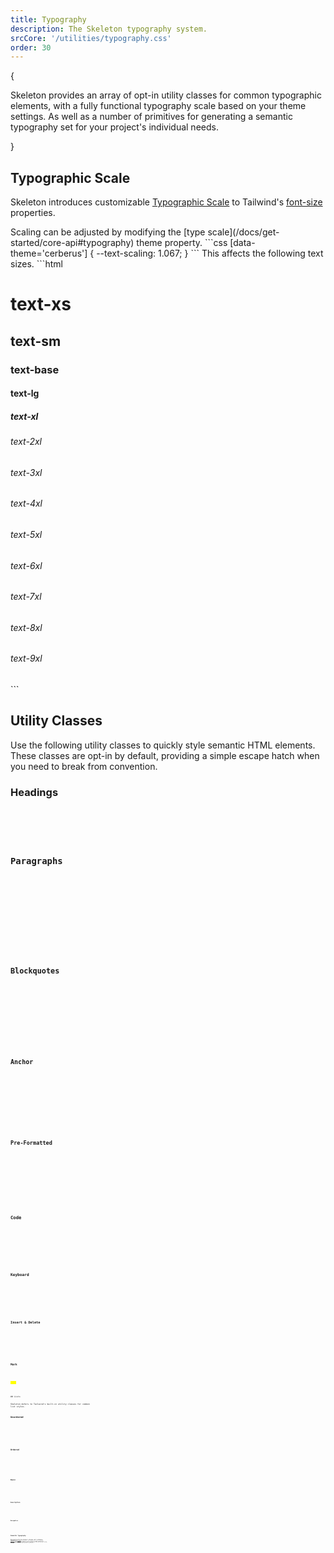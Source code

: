 ```yaml
---
title: Typography
description: The Skeleton typography system.
srcCore: '/utilities/typography.css'
order: 30
---
```






{

<p class="text-xl">
	Skeleton provides an array of opt-in utility classes for common typographic elements, with a fully functional typography scale based on
	your theme settings. As well as a number of primitives for generating a semantic typography set for your project's individual needs.
</p>

}

## Typographic Scale

Skeleton introduces customizable [Typographic Scale](https://designcode.io/typographic-scales) to Tailwind's [font-size](https://tailwindcss.com/docs/font-size) properties.

<Preview client:load>
	<Fragment slot="preview">
		<Typescale client:visible />
	</Fragment>
	<Fragment slot="code">
		<div class="space-y-4">
			Scaling can be adjusted by modifying the [type scale](/docs/get-started/core-api#typography) theme property.
			```css
			[data-theme='cerberus'] {
				--text-scaling: 1.067;
			}
			```
			This affects the following text sizes.
			```html
			<h1 class="text-xs">text-xs</h1>
			<h2 class="text-sm">text-sm</h2>
			<h3 class="text-base">text-base</h3>
			<h4 class="text-lg">text-lg</h4>
			<h5 class="text-xl">text-xl</h5>
			<h6 class="text2-2xl">text-2xl</h6>
			<h6 class="text3-3xl">text-3xl</h6>
			<h6 class="text4-4xl">text-4xl</h6>
			<h6 class="text5-5xl">text-5xl</h6>
			<h6 class="text6-6xl">text-6xl</h6>
			<h6 class="text7-7xl">text-7xl</h6>
			<h6 class="text8-8xl">text-8xl</h6>
			<h6 class="text9-9xl">text-9xl</h6>
			```
		</div>
	</Fragment>
</Preview>

## Utility Classes

Use the following utility classes to quickly style semantic HTML elements. These classes are opt-in by default, providing a simple escape hatch when you need to break from convention.

### Headings

<Preview client:load>
	<Fragment slot="preview">
		<Headings />
	</Fragment>
	<Fragment slot="code">
		<Code code={HeadingsRaw} lang="astro" />
	</Fragment>
</Preview>

### Paragraphs

<Preview client:load>
	<Fragment slot="preview">
		<Paragraphs />
	</Fragment>
	<Fragment slot="code">
		<Code code={ParagraphsRaw} lang="astro" />
	</Fragment>
</Preview>

### Blockquotes

<Preview client:load>
	<Fragment slot="preview">
		<Blockquotes />
	</Fragment>
	<Fragment slot="code">
		<Code code={BlockquotesRaw} lang="astro" />
	</Fragment>
</Preview>

### Anchor

<Preview client:load>
	<Fragment slot="preview">
		<Anchors />
	</Fragment>
	<Fragment slot="code">
		<Code code={AnchorsRaw} lang="astro" />
	</Fragment>
</Preview>

### Pre-Formatted

<Preview client:load>
	<Fragment slot="preview">
		<Pre />
	</Fragment>
	<Fragment slot="code">
		<Code code={PreRaw} lang="astro" />
	</Fragment>
</Preview>

### Code

<Preview client:load>
	<Fragment slot="preview">
		<CodeTag />
	</Fragment>
	<Fragment slot="code">
		<Code code={CodeTagRaw} lang="astro" />
	</Fragment>
</Preview>

### Keyboard

<Preview client:load>
	<Fragment slot="preview">
		<Keyboard />
	</Fragment>
	<Fragment slot="code">
		<Code code={KeyboardRaw} lang="astro" />
	</Fragment>
</Preview>

### Insert & Delete

<Preview client:load>
	<Fragment slot="preview">
		<InsDel />
	</Fragment>
	<Fragment slot="code">
		<Code code={InsDelRaw} lang="astro" />
	</Fragment>
</Preview>

### Mark

<Preview client:load>
	<Fragment slot="preview">
		<Mark />
	</Fragment>
	<Fragment slot="code">
		<Code code={MarkRaw} lang="astro" />
	</Fragment>
</Preview>
## Lists

Skeleton defers to Tailwind's built-in utility classes for common list styles.

### Unordered

<Preview client:load>
	<Fragment slot="preview">
		<ListUnordered />
	</Fragment>
	<Fragment slot="code">
		<Code code={ListUnorderedRaw} lang="astro" />
	</Fragment>
</Preview>

### Ordered

<Preview client:load>
	<Fragment slot="preview">
		<ListOrdered />
	</Fragment>
	<Fragment slot="code">
		<Code code={ListOrderedRaw} lang="astro" />
	</Fragment>
</Preview>

### Basic

<Preview client:load>
	<Fragment slot="preview">
		<ListBasic />
	</Fragment>
	<Fragment slot="code">
		<Code code={ListBasicRaw} lang="astro" />
	</Fragment>
</Preview>

### Description

<Preview client:load>
	<Fragment slot="preview">
		<ListDesc />
	</Fragment>
	<Fragment slot="code">
		<Code code={ListDescRaw} lang="astro" />
	</Fragment>
</Preview>

### Navigation

<Preview client:load>
	<Fragment slot="preview">
		<ListNav />
	</Fragment>
	<Fragment slot="code">
		<Code code={ListNavRaw} lang="astro" />
	</Fragment>
</Preview>

## Semantic Typography

When working with your designers, they may craft a semantic typography set for your project. To handle this, we recommend implementing [custom presets](/docs/design/presets#custom-presets) that mix CSS primitives with semantic HTML elements to replicate all desired styles. Feel free to use the boilerplate below, adding each style to your global stylesheet.

<Preview client:load>
	<Fragment slot="preview">
		<Semantic client:visible />
	</Fragment>
	<Fragment slot="code">
		<Code code={SemanticRaw} lang="svelte" />
	</Fragment>
</Preview>
